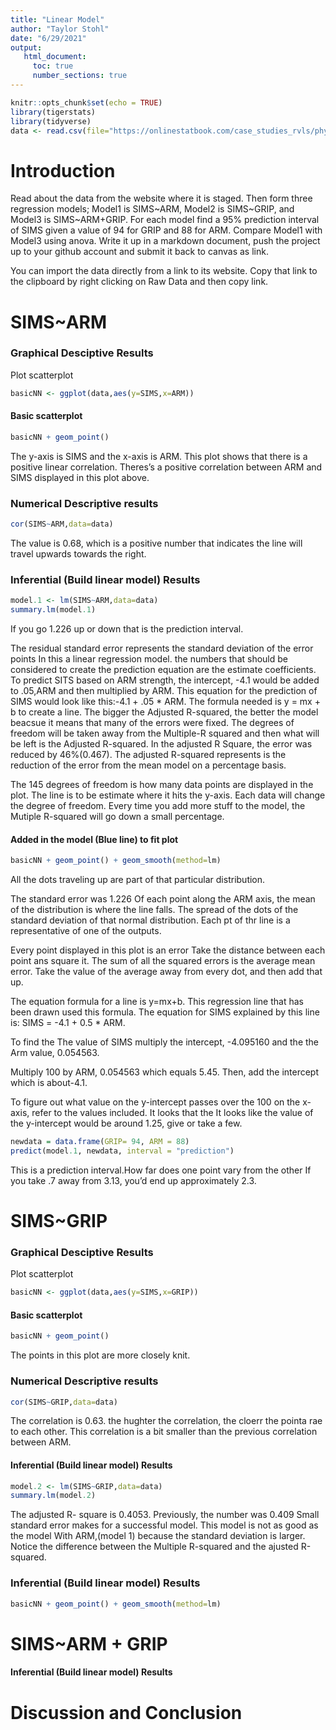 ```yaml
---
title: "Linear Model"
author: "Taylor Stohl"
date: "6/29/2021"
output:    
   html_document:
     toc: true
     number_sections: true
---
```


```r
knitr::opts_chunk$set(echo = TRUE)
library(tigerstats)
library(tidyverse)
data <- read.csv(file="https://onlinestatbook.com/case_studies_rvls/physical_strength/data.txt",sep="",header=TRUE)  
```


# Introduction

Read about the data from the website where it is staged. Then form three regression models; Model1 is SIMS~ARM, Model2 is SIMS~GRIP, and Model3 is SIMS~ARM+GRIP. For each model find a 95% prediction interval of SIMS given a value of 94  for GRIP and 88 for ARM. Compare Model1 with Model3 using anova. Write it up in a markdown document, push the project up to your github account and submit it back to canvas as link. 


You can import the data directly from a link to its website.  Copy that link to the clipboard by right clicking on Raw Data and then copy link.


# SIMS~ARM






### Graphical Desciptive Results

Plot scatterplot


```r
basicNN <- ggplot(data,aes(y=SIMS,x=ARM))
```
#### Basic scatterplot

```r
basicNN + geom_point()
```
  
  
The y-axis is SIMS and the x-axis is ARM. This plot shows that there is a positive linear correlation. Theres's a positive correlation between ARM and SIMS displayed in this plot above.


### Numerical Descriptive results

```r
cor(SIMS~ARM,data=data)
```

The value is 0.68, which is a positive number that indicates the line will travel upwards towards the right.




### Inferential  (Build linear model) Results
  
```r
model.1 <- lm(SIMS~ARM,data=data)
summary.lm(model.1)
```
If you go 1.226 up or down that is the prediction interval.

 The residual standard error represents the standard deviation of the  error points
In this a linear regression model. the numbers that should be considered to create the prediction equation are the estimate coefficients. To predict SITS based on ARM strength, the intercept, -4.1 would be added to .05,ARM and then multiplied by ARM. 
This equation for the prediction of SIMS would look like this:-4.1 + .05 * ARM.
The formula needed is y = mx + b to create a line. The bigger the Adjusted R-squared, the better the model beacsue it means that many of the errors were fixed. The degrees of freedom will be taken away from the Multiple-R squared and then what will be left is the Adjusted R-squared.
In the adjusted R Square, the error was reduced by 46%(0.467).
The adjusted R-squared represents is the reduction of the error from the mean model on a percentage basis.

The 145 degrees of freedom is how many data points are displayed in the plot. 
The line is to be estimate where it hits the y-axis. Each data will change the degree of freedom. Every time you add more stuff to the model, the Mutiple R-squared will go down a small percentage.



#### Added in the model (Blue line) to fit plot
  
```r
basicNN + geom_point() + geom_smooth(method=lm)
``` 

All the dots traveling up are part of that particular distribution. 

The standard error was 1.226
 Of each point along the ARM axis, the mean of the distribution is where the line falls. 
The spread of the dots of the standard deviation of that normal distribution. 
Each pt of thr line is a representative of one of the outputs.

Every point displayed in this plot is an error Take the distance between each point ans square it. The sum of all the squared errors is the average mean error. Take the value of the average away from every dot, and then add that up.


The equation formula for a line is y=mx+b. This regression line that has been drawn used this formula. The equation for SIMS explained by this line is:
SIMS = -4.1 + 0.5 * ARM.

To find the The value of SIMS multiply the intercept, -4.095160 and the the Arm value, 0.054563.

Multiply 100 by ARM, 0.054563 which equals 5.45. Then, add the intercept which is  about-4.1.

To figure out what value on the y-intercept passes over the 100 on the x-axis, refer to the values included. It looks that the It looks like the value of the y-intercept would be around 1.25, give or take a few.



```r
newdata = data.frame(GRIP= 94, ARM = 88)
predict(model.1, newdata, interval = "prediction")
```
This is a prediction interval.How far does one point vary from the other
If you take .7 away from 3.13, you'd end up approximately 2.3.








# SIMS~GRIP

### Graphical Desciptive Results

Plot scatterplot


```r
basicNN <- ggplot(data,aes(y=SIMS,x=GRIP))
```
#### Basic scatterplot

```r
basicNN + geom_point()
```


The points in this plot are more closely knit.

### Numerical Descriptive results

```r
cor(SIMS~GRIP,data=data)
```

The correlation is 0.63. the hughter the correlation, the cloerr the pointa rae to each other. This correlation is a bit smaller than the previous correlation between ARM.

#### Inferential  (Build linear model) Results
  
```r
model.2 <- lm(SIMS~GRIP,data=data)
summary.lm(model.2)
```

The adjusted R- square is 0.4053. Previously, the number was 0.409
Small standard error makes for a successful model. This model is not as good as the model With ARM,(model 1) because the standard deviation is larger. Notice the difference between the Multiple R-squared and the ajusted R-squared.



### Inferential  (Build linear model) Results


```r
basicNN + geom_point() + geom_smooth(method=lm)
``` 



# SIMS~ARM + GRIP



#### Inferential  (Build linear model) Results
  




# Discussion and Conclusion







